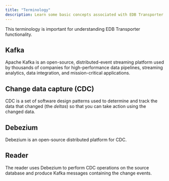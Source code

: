 ```yaml
---
title: "Terminology"
description: Learn some basic concepts associated with EDB Transporter. 
---
```


This terminology is important for understanding EDB Transporter functionality.

## Kafka
Apache Kafka is an open-source, distributed-event streaming platform used by thousands of companies for high-performance data pipelines, streaming analytics, data integration, and mission-critical applications.

## Change data capture (CDC)
CDC is a set of software design patterns used to determine and track the data that changed (the *deltas*) so that you can take action using the changed data.

## Debezium
Debezium is an open-source distributed platform for CDC.

## Reader
The reader uses Debezium to perform CDC operations on the source database and produce Kafka messages containing the change events.

